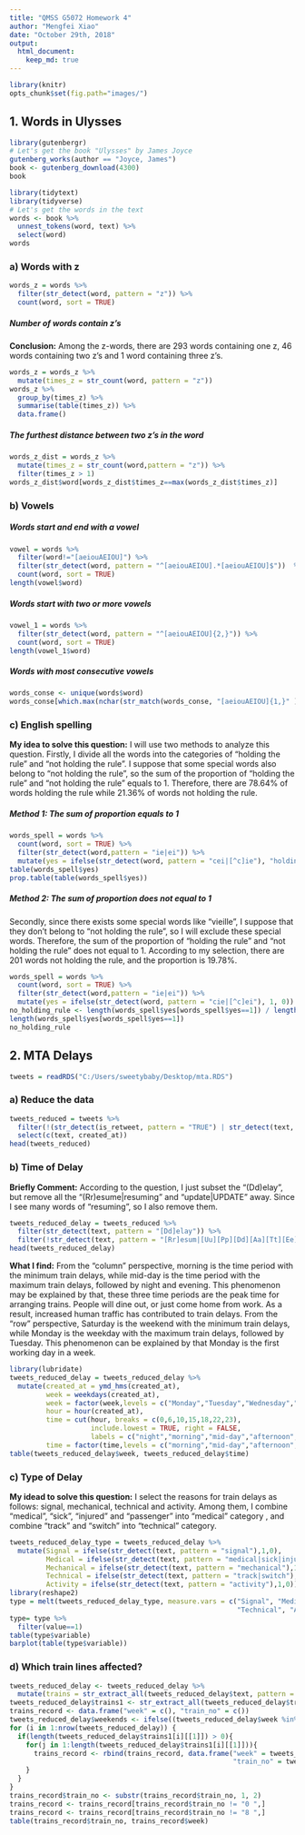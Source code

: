 ```yaml
---
title: "QMSS G5072 Homework 4"
author: "Mengfei Xiao"
date: "October 29th, 2018"
output: 
  html_document:
    keep_md: true
---
```



```r
library(knitr)
opts_chunk$set(fig.path="images/")
```


## 1. Words in Ulysses
```r
library(gutenbergr)
# Let's get the book "Ulysses" by James Joyce
gutenberg_works(author == "Joyce, James")
book <- gutenberg_download(4300)
book

library(tidytext)
library(tidyverse)
# Let's get the words in the text
words <- book %>%
  unnest_tokens(word, text) %>%
  select(word)
words
```

### a) Words with z
```r
words_z = words %>%
  filter(str_detect(word, pattern = "z")) %>%    
  count(word, sort = TRUE) 
```


##### **Number of words contain z's**
**Conclusion:** Among the z-words, there are 293 words containing one z, 46 words containing two z's and 1 word containing three z's.
```r
words_z = words_z %>%
  mutate(times_z = str_count(word, pattern = "z"))
words_z %>%
  group_by(times_z) %>% 
  summarise(table(times_z)) %>%
  data.frame()
```


##### **The furthest distance between two z's in the word**
```r
words_z_dist = words_z %>%
  mutate(times_z = str_count(word,pattern = "z")) %>%
  filter(times_z > 1)
words_z_dist$word[words_z_dist$times_z==max(words_z_dist$times_z)]
```



### b) Vowels
##### **Words start and end with a vowel**
```r
vowel = words %>%
  filter(word!="[aeiouAEIOU]") %>%
  filter(str_detect(word, pattern = "^[aeiouAEIOU].*[aeiouAEIOU]$"))  %>%
  count(word, sort = TRUE) 
length(vowel$word)
```


##### **Words start with two or more vowels**
```r
vowel_1 = words %>%
  filter(str_detect(word, pattern = "^[aeiouAEIOU]{2,}")) %>%
  count(word, sort = TRUE)
length(vowel_1$word)
```


##### **Words with most consecutive vowels**
```r
words_conse <- unique(words$word)
words_conse[which.max(nchar(str_match(words_conse, "[aeiouAEIOU]{1,}" )))]
```



### c) English spelling
**My idea to solve this question:** I will use two methods to analyze this question. Firstly, I divide all the words into the categories of "holding the rule" and "not holding the rule". I suppose that some special words also belong to "not holding the rule", so the sum of the proportion of "holding the rule" and "not holding the rule" equals to 1. Therefore, there are 78.64% of words holding the rule while 21.36% of words not holding the rule.

##### **Method 1: The sum of proportion equals to 1**
```r
words_spell = words %>%
  count(word, sort = TRUE) %>%                      
  filter(str_detect(word,pattern = "ie|ei")) %>%
  mutate(yes = ifelse(str_detect(word, pattern = "cei|[^c]ie"), "holding", "not holding")) 
table(words_spell$yes)
prop.table(table(words_spell$yes))
```


##### **Method 2: The sum of proportion does not equal to 1**
Secondly, since there exists some special words like "vieille", I suppose that they don't belong to "not holding the rule", so I will exclude these special words. Therefore, the sum of the proportion of "holding the rule" and "not holding the rule" does not equal to 1. According to my selection, there are 201 words not holding the rule, and the proportion is 19.78%.
```r
words_spell = words %>%
  count(word, sort = TRUE) %>%                      
  filter(str_detect(word,pattern = "ie|ei")) %>%
  mutate(yes = ifelse(str_detect(word, pattern = "cie|[^c]ei"), 1, 0))
no_holding_rule <- length(words_spell$yes[words_spell$yes==1]) / length(words_spell$yes)
length(words_spell$yes[words_spell$yes==1])
no_holding_rule
```




## 2. MTA Delays
```r
tweets = readRDS("C:/Users/sweetybaby/Desktop/mta.RDS")
```

### a) Reduce the data
```r
tweets_reduced = tweets %>%
  filter(!(str_detect(is_retweet, pattern = "TRUE") | str_detect(text, pattern = "^@"))) %>%
  select(c(text, created_at))
head(tweets_reduced)
```


### b) Time of Delay
**Briefly Comment:** According to the question, I just subset the "(Dd)elay", but remove all the "(Rr)esume|resuming" and "update|UPDATE" away. Since I see many words of "resuming", so I also remove them.
```r
tweets_reduced_delay = tweets_reduced %>%
  filter(str_detect(text, pattern = "[Dd]elay")) %>%
  filter(!str_detect(text, pattern = "[Rr]esum|[Uu][Pp][Dd][Aa][Tt][Ee]"))
head(tweets_reduced_delay)
```

**What I find:** From the "column" perspective, morning is the time period with the minimum train delays, while mid-day is the time period with the maximum train delays, followed by night and evening. This phenomenon may be explained by that, these three time periods are the peak time for arranging trains. People will dine out, or just come home from work. As a result, increased human traffic has contributed to train delays. From the “row” perspective, Saturday is the weekend with the minimum train delays, while Monday is the weekday with the maximum train delays, followed by Tuesday. This phenomenon can be explained by that Monday is the first working day in a week.
```r
library(lubridate)
tweets_reduced_delay = tweets_reduced_delay %>%
  mutate(created_at = ymd_hms(created_at),
         week = weekdays(created_at),
         week = factor(week,levels = c("Monday","Tuesday","Wednesday","Thursday","Friday","Saturday","Sunday")),
         hour = hour(created_at),
         time = cut(hour, breaks = c(0,6,10,15,18,22,23),
                    include.lowest = TRUE, right = FALSE,
                    labels = c("night","morning","mid-day","afternoon","evening","night")),
         time = factor(time,levels = c("morning","mid-day","afternoon","evening","night")))
table(tweets_reduced_delay$week, tweets_reduced_delay$time)
```


### c) Type of Delay
**My idead to solve this question:** I select the reasons for train delays as follows: signal, mechanical, technical and activity. Among them, I combine “medical”, “sick”, “injured” and “passenger” into “medical” category , and combine “track” and “switch” into “technical” category.
```r
tweets_reduced_delay_type = tweets_reduced_delay %>%
  mutate(Signal = ifelse(str_detect(text, pattern = "signal"),1,0),
         Medical = ifelse(str_detect(text, pattern = "medical|sick|injured|passenger"),1,0), 
         Mechanical = ifelse(str_detect(text, pattern = "mechanical"),1,0),        
         Technical = ifelse(str_detect(text, pattern = "track|switch"),1,0),
         Activity = ifelse(str_detect(text, pattern = "activity"),1,0))
library(reshape2)
type = melt(tweets_reduced_delay_type, measure.vars = c("Signal", "Medical", "Mechanical", 
                                                        "Technical", "Activity"))
type= type %>%
  filter(value==1)
table(type$variable)
barplot(table(type$variable))
```

### d) Which train lines affected?
```r
tweets_reduced_delay <- tweets_reduced_delay %>%
  mutate(trains = str_extract_all(tweets_reduced_delay$text, pattern = "\\d trains|\\b\\d,|\\d and|[A-Z] and|[A-Z] trains"))
tweets_reduced_delay$trains1 <- str_extract_all(tweets_reduced_delay$trains, "(\\w )|( \\w )")
trains_record <- data.frame("week" = c(), "train_no" = c())
tweets_reduced_delay$weekends <- ifelse((tweets_reduced_delay$week %in% c("Saturday","Sunday")), "Weekends", "Weekdays")
for (i in 1:nrow(tweets_reduced_delay)) {
  if(length(tweets_reduced_delay$trains1[i][[1]]) > 0){
    for(j in 1:length(tweets_reduced_delay$trains1[i][[1]])){
      trains_record <- rbind(trains_record, data.frame("week" = tweets_reduced_delay$weekends[i],
                                                       "train_no" = tweets_reduced_delay$trains1[i][[1]][j]))
    }
  }
}
trains_record$train_no <- substr(trains_record$train_no, 1, 2)
trains_record <- trains_record[trains_record$train_no != "0 ",]
trains_record <- trains_record[trains_record$train_no != "8 ",]
table(trains_record$train_no, trains_record$week)
```

